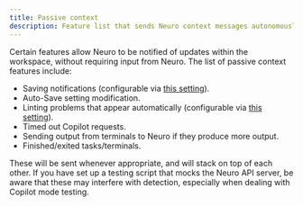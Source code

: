 ```yaml
---
title: Passive context
description: Feature list that sends Neuro context messages autonomously
---
```


Certain features allow Neuro to be notified of updates within the workspace, without requiring input from Neuro.
The list of passive context features include:

- Saving notifications (configurable via [this setting](/neuropilot/reference/settings#send-save-notifications)).
- Auto-Save setting modification.
- Linting problems that appear automatically (configurable via [this setting](/neuropilot/reference/settings#send-new-linting-problems-on)).
- Timed out Copilot requests.
- Sending output from terminals to Neuro if they produce more output.
- Finished/exited tasks/terminals.

These will be sent whenever appropriate, and will stack on top of each other.
If you have set up a testing script that mocks the Neuro API server, be aware that these may interfere with detection, especially when dealing with Copilot mode testing.

